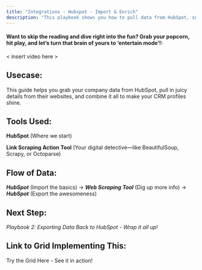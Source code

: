 ```yaml
---
title: "Integrations - Hubspot - Import & Enrich"
description: "This playbook shows you how to pull data from HubSpot, snag extra details from company websites, and merge everything into one awesome, enriched dataset."
---
```


#### Want to skip the reading and dive right into the fun? Grab your popcorn, hit play, and let’s turn that brain of yours to ‘entertain mode’!:

\< insert video here >

## Usecase:

This guide helps you grab your company data from HubSpot, pull in juicy details from their websites, and combine it all to make your CRM profiles shine.

## Tools Used:

**HubSpot** (Where we start)

**Link Scraping Action Tool** (Your digital detective—like BeautifulSoup, Scrapy, or Octoparse)

## Flow of Data:

***HubSpot*** (Import the basics) → ***Web Scraping Tool*** (Dig up more info) → ***HubSpot*** (Export the awesomeness)

## Next Step:

*Playbook 2: Exporting Data Back to HubSpot - Wrap it all up!*

## Link to Grid Implementing This:

Try the Grid Here - See it in action!
